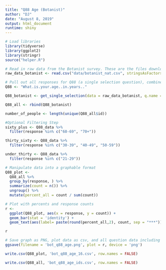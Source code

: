 ```yaml
---
title: "Q88 Age (Botanist)"
author: "DJ"
date: "August 8, 2019"
output: html_document
runtime: shiny
---
```


```r
# Load libraries
library(tidyverse)
library(ggplot2)
library(stringr)
source("helper.R")
```

```r
# Read in raw data from the Botanist survey. These are the files downloaded from survey monkey saved as a .csv
raw_data_botanist <- read.csv("data/botanist_nat.csv", stringsAsFactors = FALSE)
```

```r
# Pull out all responses for Q88 (a single selection question), combine, then determine 'question n'
Q88 <- "What.is.your.age..in.years.."

Q88_botanist <- get_single_selection(data = raw_data_botanist, q.name = Q88)

Q88_all <- rbind(Q88_botanist)

number_of_people <- length(unique(Q88_all$id))
```

```r
#Optional Filtering Step
sixty_plus <- Q88_data %>% 
  filter(response %in% c("60-69", "70+"))

thirty_sixty <- Q88_data %>% 
  filter(response %in% c("30-39", "40-49", "50-59"))

under_thirty <- Q88_data %>% 
  filter(response %in% c("21-29"))
```

```r
# Manipulate data into a graphable format
Q88_plot <-
  Q88_all %>%
  group_by(response, ) %>%
  summarize(count = n()) %>%
  ungroup() %>%
  mutate(percent_all = count / sum(count))
```

```r
# Plot with percents and response counts
r <- 
  ggplot(Q88_plot, aes(x = response, y = count)) +
  geom_bar(stat = 'identity') +
  geom_text(aes(label= paste(round(percent_all,2), count, sep = "***")))

r
```

```r
# Save graph as PNG, plot data as csv, and all question data including response IDs as csv (save question n and N at end of plot file as "_x.x")
ggsave(filename = 'bot_q88_age.png', plot = r, device = 'png')

write.csv(Q88_plot, 'bot_q88_age_16.csv', row.names = FALSE)

write.csv(Q88_all, 'bot_q88_age_ids.csv', row.names = FALSE)
```
